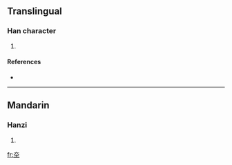 ==Translingual==

===Han character===
{{Han char|rn=32|rad=土|as=03|sn=6|four=|canj=大土 (KG)}}

# {{defn|Han|sort=土03}}

====References====
* {{Han ref|kx=0224.180|dkj=04897|hdz=10419.020|uh=5736|ud=22326}}

----

==Mandarin==

===Hanzi===
{{cmn-hanzi|pin=[[qià]] ([[qia4]])|wg=ch'ia<sup>4</sup>}}

# {{defn|Mandarin|sort=土03}}

[[fr:圶]]
